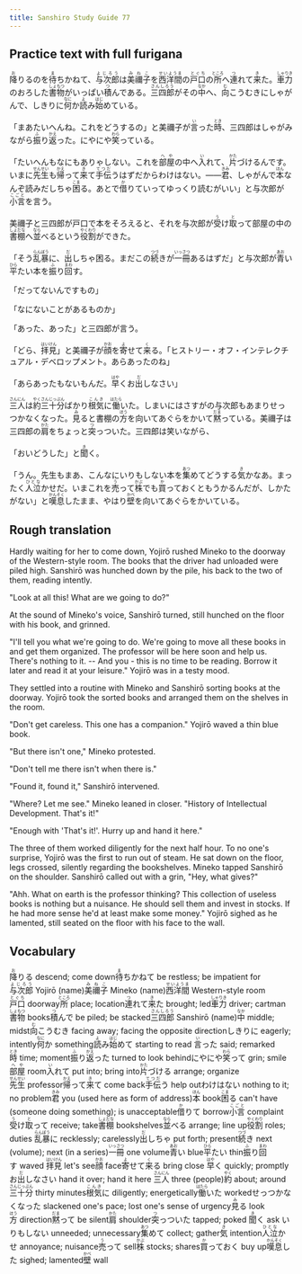 ```yaml
---
title: Sanshiro Study Guide 77
---
```


## Practice text with full furigana

<p>
<ruby><rb>降</rb><rt>お</rt></ruby>りるのを<ruby><rb>待</rb><rt>ま</rt></ruby>ちかねて、<ruby><rb>与次郎</rb><rt>よじろう</rt></ruby>は<ruby><rb>美禰子</rb><rt>みねこ</rt></ruby>を<ruby><rb>西洋間</rb><rt>せいようま</rt></ruby>の<ruby><rb>戸口</rb><rt>とぐち</rt></ruby>の<ruby><rb>所</rb><rt>ところ</rt></ruby>へ<ruby><rb>連</rb><rt>つ</rt></ruby>れて<ruby><rb>来</rb><rt>き</rt></ruby>た。<ruby><rb>車力</rb><rt>しゃりき</rt></ruby>のおろした<ruby><rb>書物</rb><rt>しょもつ</rt></ruby>がいっぱい<ruby><rb>積</rb><rt>つ</rt></ruby>んである。<ruby><rb>三四郎</rb><rt>さんしろう</rt></ruby>がその<ruby><rb>中</rb><rt>なか</rt></ruby>へ、<ruby><rb>向</rb><rt>む</rt></ruby>こうむきにしゃがんで、しきりに<ruby><rb>何</rb><rt>なに</rt></ruby>か<ruby><rb>読</rb><rt>よ</rt></ruby>み<ruby><rb>始</rb><rt>はじ</rt></ruby>めている。
</p>

<p>
「まあたいへんね。これをどうするの」と美禰子が<ruby><rb>言</rb><rt>い</rt></ruby>った<ruby><rb>時</rb><rt>とき</rt></ruby>、三四郎はしゃがみながら<ruby><rb>振</rb><rt>ふ</rt></ruby>り<ruby><rb>返</rb><rt>かえ</rt></ruby>った。にやにや<ruby><rb>笑</rb><rt>わら</rt></ruby>っている。
</p>

<p>
「たいへんもなにもありゃしない。これを<ruby><rb>部屋</rb><rt>へや</rt></ruby>の中へ<ruby><rb>入</rb><rt>い</rt></ruby>れて、<ruby><rb>片</rb><rt>かた</rt></ruby>づけるんです。いまに<ruby><rb>先生</rb><rt>せんせい</rt></ruby>も<ruby><rb>帰</rb><rt>かえ</rt></ruby>って<ruby><rb>来</rb><rt>き</rt></ruby>て<ruby><rb>手伝</rb><rt>てつだ</rt></ruby>うはずだからわけはない。――<ruby><rb>君</rb><rt>きみ</rt></ruby>、しゃがんで<ruby><rb>本</rb><rt>ほん</rt></ruby>なんぞ読みだしちゃ<ruby><rb>困</rb><rt>こま</rt></ruby>る。あとで<ruby><rb>借</rb><rt>か</rt></ruby>りていってゆっくり読むがいい」と与次郎が<ruby><rb>小言</rb><rt>こごと</rt></ruby>を言う。
</p>

<p>
美禰子と三四郎が戸口で本をそろえると、それを与次郎が<ruby><rb>受</rb><rt>う</rt></ruby>け<ruby><rb>取</rb><rt>と</rt></ruby>って部屋の中の<ruby><rb>書棚</rb><rt>しょだな</rt></ruby>へ<ruby><rb>並</rb><rt>なら</rt></ruby>べるという<ruby><rb>役割</rb><rt>やくわり</rt></ruby>ができた。
</p>

<p>
「そう<ruby><rb>乱暴</rb><rt>らんぼう</rt></ruby>に、<ruby><rb>出</rb><rt>だ</rt></ruby>しちゃ困る。まだこの<ruby><rb>続</rb><rt>つづ</rt></ruby>きが<ruby><rb>一冊</rb><rt>いっさつ</rt></ruby>あるはずだ」と与次郎が<ruby><rb>青</rb><rt>あお</rt></ruby>い<ruby><rb>平</rb><rt>ひら</rt></ruby>たい本を<ruby><rb>振</rb><rt>ふ</rt></ruby>り<ruby><rb>回</rb><rt>まわ</rt></ruby>す。
</p>

<p>「だってないんですもの」</p>
<p>「なにないことがあるものか」</p>
<p>「あった、あった」と三四郎が言う。</p>
<p>
「どら、<ruby><rb>拝見</rb><rt>はいけん</rt></ruby>」と美禰子が<ruby><rb>顔</rb><rt>かお</rt></ruby>を<ruby><rb>寄</rb><rt>よ</rt></ruby>せて<ruby><rb>来</rb><rt>く</rt></ruby>る。「ヒストリー・オフ・インテレクチュアル・デベロップメント。あらあったのね」
</p>

<p>
「あらあったもないもんだ。<ruby><rb>早</rb><rt>はや</rt></ruby>くお<ruby><rb>出</rb><rt>だ</rt></ruby>しなさい」
</p>

<p>
<ruby><rb>三人</rb><rt>さんにん</rt></ruby>は<ruby><rb>約</rb><rt>やく</rt></ruby><ruby><rb>三十分</rb><rt>さんじっぷん</rt></ruby>ばかり<ruby><rb>根気</rb><rt>こんき</rt></ruby>に<ruby><rb>働</rb><rt>はたら</rt></ruby>いた。しまいにはさすがの与次郎もあまりせっつかなくなった。<ruby><rb>見</rb><rt>み</rt></ruby>ると書棚の<ruby><rb>方</rb><rt>ほう</rt></ruby>を向いてあぐらをかいて<ruby><rb>黙</rb><rt>だま</rt></ruby>っている。美禰子は三四郎の<ruby><rb>肩</rb><rt>かた</rt></ruby>をちょっと<ruby><rb>突</rb><rt>つ</rt></ruby>っついた。三四郎は笑いながら、
</p>

<p>
「おいどうした」と<ruby><rb>聞</rb><rt>き</rt></ruby>く。
</p>

<p>
「うん。先生もまあ、こんなにいりもしない本を<ruby><rb>集</rb><rt>あつ</rt></ruby>めてどうする<ruby><rb>気</rb><rt>き</rt></ruby>かなあ。まったく<ruby><rb>人泣</rb><rt>ひとな</rt></ruby>かせだ。いまこれを<ruby><rb>売</rb><rt>う</rt></ruby>って<ruby><rb>株</rb><rt>かぶ</rt></ruby>でも<ruby><rb>買</rb><rt>か</rt></ruby>っておくともうかるんだが、しかたがない」と<ruby><rb>嘆息</rb><rt>かんそく</rt></ruby>したまま、やはり<ruby><rb>壁</rb><rt>かべ</rt></ruby>を向いてあぐらをかいている。
</p>


## Rough translation

Hardly waiting for her to come down, Yojirō rushed Mineko to the doorway of the Western-style room. The books that the driver had unloaded were piled high. Sanshirō was hunched down by the pile, his back to the two of them, reading intently.

"Look at all this! What are we going to do?"

At the sound of Mineko's voice, Sanshirō turned, still hunched on the floor with his book, and grinned. 

"I'll tell you what we're going to do. We're going to move all these books in and get them organized. The professor will be here soon and help us. There's nothing to it. -- And you - this is no time to be reading. Borrow it later and read it at your leisure." Yojirō was in a testy mood.

They settled into a routine with Mineko and Sanshirō sorting books at the doorway. Yojirō took the sorted books and arranged them on the shelves in the room.

"Don't get careless. This one has a companion." Yojirō waved a thin blue book.

"But there isn't one," Mineko protested.

"Don't tell me there isn't when there is."

"Found it, found it," Sanshirō intervened.

"Where? Let me see." Mineko leaned in closer. "History of Intellectual Development. That's it!"

"Enough with 'That's it!'. Hurry up and hand it here."

The three of them worked diligently for the next half hour. To no one's surprise, Yojirō was the first to run out of steam. He sat down on the floor, legs crossed, silently regarding the bookshelves. Mineko tapped Sanshirō on the shoulder. Sanshirō called out with a grin, "Hey, what gives?"

"Ahh. What on earth is the professor thinking? This collection of useless books is nothing but a nuisance. He should sell them and invest in stocks. If he had more sense he'd at least make some money." Yojirō sighed as he lamented, still seated on the floor with his face to the wall.           


## Vocabulary

<p>
<span class="vocabstudy"><ruby><rb>降</rb><rt>お</rt></ruby>りる&nbsp;descend; come down</span><span class="vocabstudy"><ruby><rb>待</rb><rt>ま</rt></ruby>ちかねて&nbsp;be restless; be impatient for</span><span class="vocabstudy"><ruby><rb>与次郎</rb><rt>よじろう</rt></ruby>&nbsp;Yojirō (name)</span><span class="vocabstudy"><ruby><rb>美禰子</rb><rt>みねこ</rt></ruby>&nbsp;Mineko (name)</span><span class="vocabstudy"><ruby><rb>西洋間</rb><rt>せいようま</rt></ruby>&nbsp;Western-style room</span><span class="vocabstudy"><ruby><rb>戸口</rb><rt>とぐち</rt></ruby>&nbsp;doorway</span><span class="vocabstudy"><ruby><rb>所</rb><rt>ところ</rt></ruby>&nbsp;place; location</span><span class="vocabstudy"><ruby><rb>連</rb><rt>つ</rt></ruby>れて<ruby><rb>来</rb><rt>き</rt></ruby>た&nbsp;brought; led</span><span class="vocabstudy"><ruby><rb>車力</rb><rt>しゃりき</rt></ruby>&nbsp;driver; cartman</span><span class="vocabstudy"><ruby><rb>書物</rb><rt>しょもつ</rt></ruby>&nbsp;books</span><span class="vocabstudy"><ruby><rb>積</rb><rt>つ</rt></ruby>んで&nbsp;be piled; be stacked</span><span class="vocabstudy"><ruby><rb>三四郎</rb><rt>さんしろう</rt></ruby>&nbsp;Sanshirō (name)</span><span class="vocabstudy"><ruby><rb>中</rb><rt>なか</rt></ruby>&nbsp;middle; midst</span><span class="vocabstudy"><ruby><rb>向</rb><rt>む</rt></ruby>こうむき&nbsp;facing away; facing the opposite direction</span><span class="vocabstudy">しきりに&nbsp;eagerly; intently</span><span class="vocabstudy"><ruby><rb>何</rb><rt>なに</rt></ruby>か&nbsp;something</span><span class="vocabstudy"><ruby><rb>読</rb><rt>よ</rt></ruby>み<ruby><rb>始</rb><rt>はじ</rt></ruby>めて&nbsp;starting to read</span>
<span class="vocabstudy"><ruby><rb>言</rb><rt>い</rt></ruby>った&nbsp;said; remarked</span><span class="vocabstudy"><ruby><rb>時</rb><rt>とき</rt></ruby>&nbsp;time; moment</span><span class="vocabstudy"><ruby><rb>振</rb><rt>ふ</rt></ruby>り<ruby><rb>返</rb><rt>かえ</rt></ruby>った&nbsp;turned to look behind</span><span class="vocabstudy">にやにや<ruby><rb>笑</rb><rt>わら</rt></ruby>って&nbsp;grin; smile</span>
<span class="vocabstudy"><ruby><rb>部屋</rb><rt>へや</rt></ruby>&nbsp;room</span><span class="vocabstudy"><ruby><rb>入</rb><rt>い</rt></ruby>れて&nbsp;put into; bring into</span><span class="vocabstudy"><ruby><rb>片</rb><rt>かた</rt></ruby>づける&nbsp;arrange; organize</span><span class="vocabstudy"><ruby><rb>先生</rb><rt>せんせい</rt></ruby>&nbsp;professor</span><span class="vocabstudy"><ruby><rb>帰</rb><rt>かえ</rt></ruby>って<ruby><rb>来</rb><rt>き</rt></ruby>て&nbsp;come back</span><span class="vocabstudy"><ruby><rb>手伝</rb><rt>てつだ</rt></ruby>う&nbsp;help out</span><span class="vocabstudy">わけはない&nbsp;nothing to it; no problem</span><span class="vocabstudy"><ruby><rb>君</rb><rt>きみ</rt></ruby>&nbsp;you (used here as form of address)</span><span class="vocabstudy"><ruby><rb>本</rb><rt>ほん</rt></ruby>&nbsp;book</span><span class="vocabstudy"><ruby><rb>困</rb><rt>こま</rt></ruby>る&nbsp;can't have (someone doing something); is unacceptable</span><span class="vocabstudy"><ruby><rb>借</rb><rt>か</rt></ruby>りて&nbsp;borrow</span><span class="vocabstudy"><ruby><rb>小言</rb><rt>こごと</rt></ruby>&nbsp;complaint</span>
<span class="vocabstudy"><ruby><rb>受</rb><rt>う</rt></ruby>け<ruby><rb>取</rb><rt>と</rt></ruby>って&nbsp;receive; take</span><span class="vocabstudy"><ruby><rb>書棚</rb><rt>しょだな</rt></ruby>&nbsp;bookshelves</span><span class="vocabstudy"><ruby><rb>並</rb><rt>なら</rt></ruby>べる&nbsp;arrange; line up</span><span class="vocabstudy"><ruby><rb>役割</rb><rt>やくわり</rt></ruby>&nbsp;roles; duties</span>
<span class="vocabstudy"><ruby><rb>乱暴</rb><rt>らんぼう</rt></ruby>に&nbsp;recklessly; carelessly</span><span class="vocabstudy"><ruby><rb>出</rb><rt>だ</rt></ruby>しちゃ&nbsp;put forth; present</span><span class="vocabstudy"><ruby><rb>続</rb><rt>つづ</rt></ruby>き&nbsp;next (volume); next (in a series)</span><span class="vocabstudy"><ruby><rb>一冊</rb><rt>いっさつ</rt></ruby>&nbsp;one volume</span><span class="vocabstudy"><ruby><rb>青</rb><rt>あお</rt></ruby>い&nbsp;blue</span><span class="vocabstudy"><ruby><rb>平</rb><rt>ひら</rt></ruby>たい&nbsp;thin</span><span class="vocabstudy"><ruby><rb>振</rb><rt>ふ</rt></ruby>り<ruby><rb>回</rb><rt>まわ</rt></ruby>す&nbsp;waved</span>
<span class="vocabstudy"><ruby><rb>拝見</rb><rt>はいけん</rt></ruby>&nbsp;let's see</span><span class="vocabstudy"><ruby><rb>顔</rb><rt>かお</rt></ruby>&nbsp;face</span><span class="vocabstudy"><ruby><rb>寄</rb><rt>よ</rt></ruby>せて<ruby><rb>来</rb><rt>く</rt></ruby>る&nbsp;bring close</span>
<span class="vocabstudy"><ruby><rb>早</rb><rt>はや</rt></ruby>く&nbsp;quickly; promptly</span><span class="vocabstudy">お<ruby><rb>出</rb><rt>だ</rt></ruby>しなさい&nbsp;hand it over; hand it here</span>
<span class="vocabstudy"><ruby><rb>三人</rb><rt>さんにん</rt></ruby>&nbsp;three (people)</span><span class="vocabstudy"><ruby><rb>約</rb><rt>やく</rt></ruby>&nbsp;about; around</span><span class="vocabstudy"><ruby><rb>三十分</rb><rt>さんじっぷん</rt></ruby>&nbsp;thirty minutes</span><span class="vocabstudy"><ruby><rb>根気</rb><rt>こんき</rt></ruby>に&nbsp;diligently; energetically</span><span class="vocabstudy"><ruby><rb>働</rb><rt>はたら</rt></ruby>いた&nbsp;worked</span><span class="vocabstudy">せっつかなくなった&nbsp;slackened one's pace; lost one's sense of urgency</span><span class="vocabstudy"><ruby><rb>見</rb><rt>み</rt></ruby>る&nbsp;look</span><span class="vocabstudy"><ruby><rb>方</rb><rt>ほう</rt></ruby>&nbsp;direction</span><span class="vocabstudy"><ruby><rb>黙</rb><rt>だま</rt></ruby>って&nbsp;be silent</span><span class="vocabstudy"><ruby><rb>肩</rb><rt>かた</rt></ruby>&nbsp;shoulder</span><span class="vocabstudy"><ruby><rb>突</rb><rt>つ</rt></ruby>っついた&nbsp;tapped; poked</span>
<span class="vocabstudy"><ruby><rb>聞</rb><rt>き</rt></ruby>く&nbsp;ask</span>
<span class="vocabstudy">いりもしない&nbsp;unneeded; unnecessary</span><span class="vocabstudy"><ruby><rb>集</rb><rt>あつ</rt></ruby>めて&nbsp;collect; gather</span><span class="vocabstudy"><ruby><rb>気</rb><rt>き</rt></ruby>&nbsp;intention</span><span class="vocabstudy"><ruby><rb>人泣</rb><rt>ひとな</rt></ruby>かせ&nbsp;annoyance; nuisance</span><span class="vocabstudy"><ruby><rb>売</rb><rt>う</rt></ruby>って&nbsp;sell</span><span class="vocabstudy"><ruby><rb>株</rb><rt>かぶ</rt></ruby>&nbsp;stocks; shares</span><span class="vocabstudy"><ruby><rb>買</rb><rt>か</rt></ruby>っておく&nbsp;buy up</span><span class="vocabstudy"><ruby><rb>嘆息</rb><rt>かんそく</rt></ruby>した&nbsp;sighed; lamented</span><span class="vocabstudy"><ruby><rb>壁</rb><rt>かべ</rt></ruby>&nbsp;wall</span>
</p>
